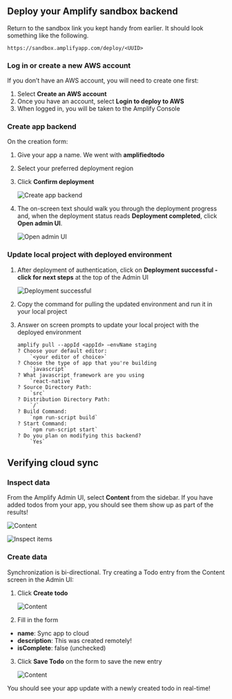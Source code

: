 ## Deploy your Amplify sandbox backend

Return to the sandbox link you kept handy from earlier. It should look something like the following.

```
https://sandbox.amplifyapp.com/deploy/<UUID>
```

### Log in or create a new AWS account

If you don’t have an AWS account, you will need to create one first:
1. Select **Create an AWS account**
2. Once you have an account, select **Login to deploy to AWS**
3. When logged in, you will be taken to the Amplify Console

### Create app backend
On the creation form:
<!-- // spell-checker: disable-next-line -->
1. Give your app a name. We went with **amplifiedtodo**
2. Select your preferred deployment region
3. Click **Confirm deployment**

    ![Create app backend](/images/lib/getting-started/reactnative/connect-to-cloud-create-app-backend.png)

4. The on-screen text should walk you through the deployment progress and, when the deployment status reads **Deployment completed**, click **Open admin UI**.

    ![Open admin UI](/images/lib/getting-started/reactnative/connect-to-cloud-open-admin-ui.png)

### Update local project with deployed environment

1. After deployment of authentication, click on **Deployment successful - click for next steps** at the top of the Admin UI

    ![Deployment successful](/images/lib/getting-started/reactnative/add-api-add-authentication-deployment-successful.png)

2. Copy the command for pulling the updated environment and run it in your local project
3. Answer on screen prompts to update your local project with the deployed environment

    ```
    amplify pull --appId <appId> —envName staging
    ? Choose your default editor:
        `<your editor of choice>`
    ? Choose the type of app that you're building
        `javascript`
    ? What javascript framework are you using
        `react-native`
    ? Source Directory Path:
        `src`
    ? Distribution Directory Path:
        `/`
    ? Build Command:
        `npm run-script build`
    ? Start Command:
        `npm run-script start`
    ? Do you plan on modifying this backend?
        `Yes`
    ```

## Verifying cloud sync

### Inspect data

From the Amplify Admin UI, select **Content** from the sidebar. If you have added todos from your app, you should see them show up as part of the results!

![Content](/images/lib/getting-started/reactnative/add-api-verify-sync-sidebar.png)

![Inspect items](/images/lib/getting-started/reactnative/add-api-verify-sync-inspect-items.png)

### Create data

Synchronization is bi-directional. Try creating a Todo entry from the Content screen in the Admin UI:
1. Click **Create todo**

    ![Content](/images/lib/getting-started/reactnative/add-api-verify-sync-create-todo.png)

2. Fill in the form
  - **name**: Sync app to cloud
  - **description**: This was created remotely!
  - **isComplete**: false (unchecked)
3. Click **Save Todo** on the form to save the new entry

    ![Content](/images/lib/getting-started/reactnative/add-api-verify-sync-save-todo.png)

You should see your app update with a newly created todo in real-time!